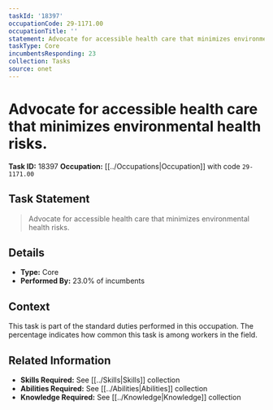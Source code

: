 ```yaml
---
taskId: '18397'
occupationCode: 29-1171.00
occupationTitle: ''
statement: Advocate for accessible health care that minimizes environmental health risks.
taskType: Core
incumbentsResponding: 23
collection: Tasks
source: onet
---
```

# Advocate for accessible health care that minimizes environmental health risks.

**Task ID:** 18397
**Occupation:** [[../Occupations|Occupation]] with code `29-1171.00`

## Task Statement

> Advocate for accessible health care that minimizes environmental health risks.

## Details

- **Type:** Core
- **Performed By:** 23.0% of incumbents

## Context

This task is part of the standard duties performed in this occupation. The percentage indicates how common this task is among workers in the field.

## Related Information

- **Skills Required:** See [[../Skills|Skills]] collection
- **Abilities Required:** See [[../Abilities|Abilities]] collection
- **Knowledge Required:** See [[../Knowledge|Knowledge]] collection
